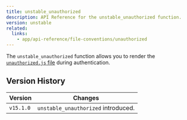 ```yaml
---
title: unstable_unauthorized
description: API Reference for the unstable_unauthorized function.
version: unstable
related:
  links:
    - app/api-reference/file-conventions/unauthorized
---
```


The `unstable_unauthorized` function allows you to render the [`unauthorized.js` file](/docs/app/api-reference/file-conventions/unauthorized) during authentication.

## Version History

| Version   | Changes                             |
| --------- | ----------------------------------- |
| `v15.1.0` | `unstable_unauthorized` introduced. |
